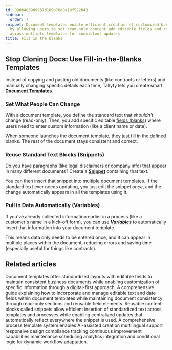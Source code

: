 ```yaml
---
id: 090b483989937d169b78d0a18f522b43
sidebar:
  order: 7
snippet: Document templates enable efficient creation of customized business documents
  by allowing users to set read-only content add editable fields and reuse snippets
  across multiple templates for consistent updates.
title: Fill in the blanks
---
```


## Stop Cloning Docs: Use Fill-in-the-Blanks Templates

Instead of copying and pasting old documents (like contracts or letters) and manually changing specific details each time, Tallyfy lets you create smart **[Document Templates](/products/pro/documenting/documents/)**.

### Set What People Can Change

With a document template, you define the standard text that *shouldn't* change (read-only). Then, you add specific editable [fields (blanks)](/products/pro/documenting/documents/how-can-i-add-editable-fields-to-my-tallyfy-documents/) where users need to enter custom information (like a client name or date).

When someone launches the document template, they just fill in the defined blanks. The rest of the document stays consistent and correct.

### Reuse Standard Text Blocks (Snippets)

Do you have paragraphs (like legal disclaimers or company info) that appear in many different documents? Create a **[Snippet](/products/pro/documenting/templates/snippets/)** containing that text.

You can then insert that snippet into multiple document templates. If the standard text ever needs updating, you just edit the snippet *once*, and the change automatically appears in all the templates using it.

### Pull in Data Automatically (Variables)

If you've already collected information earlier in a process (like a customer's name in a kick-off form), you can use **[_Variables_](/products/pro/documenting/templates/variables/)** to automatically insert that information into your document template.

This means data only needs to be entered once, and it can appear in multiple places within the document, reducing errors and saving time (especially useful for things like contracts).


## Related articles
<CardGrid>
<LinkTitleCard header="<b>Documenting > Documents</b>" href="/products/pro/documenting/documents/" > Document templates offer standardized layouts with editable fields to maintain consistent business documents while enabling customization of specific information through a digital-first approach. </LinkTitleCard>
<LinkTitleCard header="<b>Documents > Add fields to document templates</b>" href="/products/pro/documenting/documents/how-can-i-add-editable-fields-to-my-tallyfy-documents/" > A comprehensive guide explaining how to incorporate and manage editable text and date fields within document templates while maintaining document consistency through read-only sections and reusable field elements. </LinkTitleCard>
<LinkTitleCard header="<b>Templates > Snippets</b>" href="/products/pro/documenting/templates/snippets/" > Reusable content blocks called snippets allow efficient insertion of standardized text across templates and processes while enabling centralized updates that automatically reflect everywhere the snippet is used. </LinkTitleCard>
<LinkTitleCard header="<b>Features > Explain it once</b>" href="/products/pro/tutorials/features/explain-it-once/" > A comprehensive process template system enables AI-assisted creation multilingual support responsive design compliance tracking continuous improvement capabilities maintenance scheduling analytics integration and conditional logic for dynamic workflow adaptation. </LinkTitleCard>
</CardGrid>